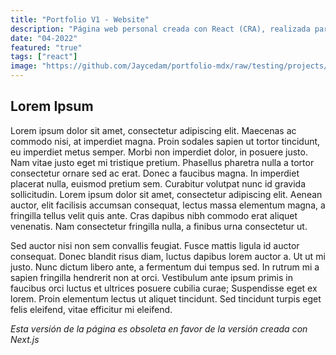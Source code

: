```yaml
---
title: "Portfolio V1 - Website"
description: "Página web personal creada con React (CRA), realizada para mostrar proyectos destacados. El backend (Django) se encarga de generar la API con el listado de proyectos. Autorización con JWT es necesaria para todos lo requests excepto GET."
date: "04-2022"
featured: "true"
tags: ["react"]
image: "https://github.com/Jaycedam/portfolio-mdx/raw/testing/projects/images/portfolio-v1/preview.webp"
---
```


<div className="flex gap-4 flex-wrap">
  <LinkButton
    title="GitHub - Frontend"
    href="https://github.com/Jaycedam/portfolio-frontend"
  />
  <LinkButton
    title="GitHub - Backend"
    href="https://github.com/Jaycedam/portfolio-backend-django"
  />
  <LinkButton
    title="Live version"
    href="https://portfolio-frontend-eight-sable.vercel.app/"
  />
  <LinkButton
    title="Django API Server"
    href="https://portfolio-backend-django.vercel.app/api"
  />
</div>

## Lorem Ipsum

Lorem ipsum dolor sit amet, consectetur adipiscing elit. Maecenas ac commodo nisi, at imperdiet magna. Proin sodales sapien ut tortor tincidunt, eu imperdiet metus semper. Morbi non imperdiet dolor, in posuere justo. Nam vitae justo eget mi tristique pretium. Phasellus pharetra nulla a tortor consectetur ornare sed ac erat. Donec a faucibus magna. In imperdiet placerat nulla, euismod pretium sem. Curabitur volutpat nunc id gravida sollicitudin. Lorem ipsum dolor sit amet, consectetur adipiscing elit. Aenean auctor, elit facilisis accumsan consequat, lectus massa elementum magna, a fringilla tellus velit quis ante. Cras dapibus nibh commodo erat aliquet venenatis. Nam consectetur fringilla nulla, a finibus urna consectetur ut.

Sed auctor nisi non sem convallis feugiat. Fusce mattis ligula id auctor consequat. Donec blandit risus diam, luctus dapibus lorem auctor a. Ut ut mi justo. Nunc dictum libero ante, a fermentum dui tempus sed. In rutrum mi a sapien fringilla hendrerit non at orci. Vestibulum ante ipsum primis in faucibus orci luctus et ultrices posuere cubilia curae; Suspendisse eget ex lorem. Proin elementum lectus ut aliquet tincidunt. Sed tincidunt turpis eget felis eleifend, vitae efficitur mi eleifend.

_Esta versión de la página es obsoleta en favor de la versión creada con Next.js_

